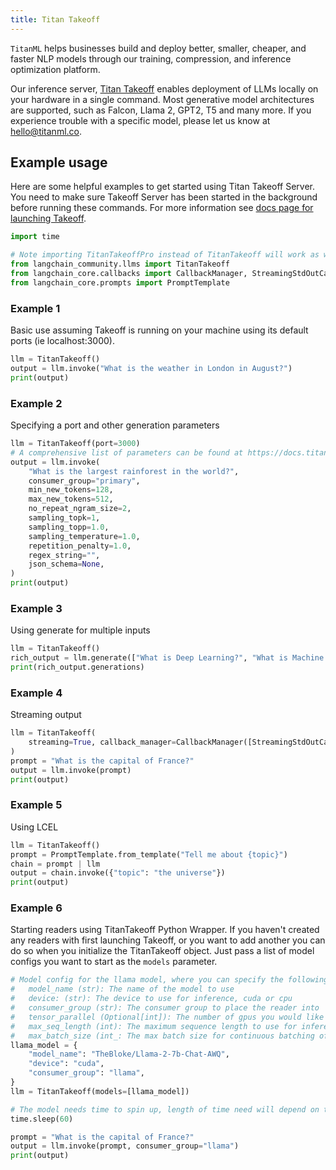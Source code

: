 ```yaml
---
title: Titan Takeoff
---
```


`TitanML` helps businesses build and deploy better, smaller, cheaper, and faster NLP models through our training, compression, and inference optimization platform.

Our inference server, [Titan Takeoff](https://docs.titanml.co/docs/intro) enables deployment of LLMs locally on your hardware in a single command. Most generative model architectures are supported, such as Falcon, Llama 2, GPT2, T5 and many more. If you experience trouble with a specific model, please let us know at hello@titanml.co.

## Example usage
Here are some helpful examples to get started using Titan Takeoff Server. You need to make sure Takeoff Server has been started in the background before running these commands. For more information see [docs page for launching Takeoff](https://docs.titanml.co/docs/Docs/launching/).


```python
import time

# Note importing TitanTakeoffPro instead of TitanTakeoff will work as well both use same object under the hood
from langchain_community.llms import TitanTakeoff
from langchain_core.callbacks import CallbackManager, StreamingStdOutCallbackHandler
from langchain_core.prompts import PromptTemplate
```

### Example 1

Basic use assuming Takeoff is running on your machine using its default ports (ie localhost:3000).



```python
llm = TitanTakeoff()
output = llm.invoke("What is the weather in London in August?")
print(output)
```

### Example 2

Specifying a port and other generation parameters


```python
llm = TitanTakeoff(port=3000)
# A comprehensive list of parameters can be found at https://docs.titanml.co/docs/next/apis/Takeoff%20inference_REST_API/generate#request
output = llm.invoke(
    "What is the largest rainforest in the world?",
    consumer_group="primary",
    min_new_tokens=128,
    max_new_tokens=512,
    no_repeat_ngram_size=2,
    sampling_topk=1,
    sampling_topp=1.0,
    sampling_temperature=1.0,
    repetition_penalty=1.0,
    regex_string="",
    json_schema=None,
)
print(output)
```

### Example 3

Using generate for multiple inputs


```python
llm = TitanTakeoff()
rich_output = llm.generate(["What is Deep Learning?", "What is Machine Learning?"])
print(rich_output.generations)
```

### Example 4

Streaming output


```python
llm = TitanTakeoff(
    streaming=True, callback_manager=CallbackManager([StreamingStdOutCallbackHandler()])
)
prompt = "What is the capital of France?"
output = llm.invoke(prompt)
print(output)
```

### Example 5

Using LCEL


```python
llm = TitanTakeoff()
prompt = PromptTemplate.from_template("Tell me about {topic}")
chain = prompt | llm
output = chain.invoke({"topic": "the universe"})
print(output)
```

### Example 6

Starting readers using TitanTakeoff Python Wrapper. If you haven't created any readers with first launching Takeoff, or you want to add another you can do so when you initialize the TitanTakeoff object. Just pass a list of model configs you want to start as the `models` parameter.


```python
# Model config for the llama model, where you can specify the following parameters:
#   model_name (str): The name of the model to use
#   device: (str): The device to use for inference, cuda or cpu
#   consumer_group (str): The consumer group to place the reader into
#   tensor_parallel (Optional[int]): The number of gpus you would like your model to be split across
#   max_seq_length (int): The maximum sequence length to use for inference, defaults to 512
#   max_batch_size (int_: The max batch size for continuous batching of requests
llama_model = {
    "model_name": "TheBloke/Llama-2-7b-Chat-AWQ",
    "device": "cuda",
    "consumer_group": "llama",
}
llm = TitanTakeoff(models=[llama_model])

# The model needs time to spin up, length of time need will depend on the size of model and your network connection speed
time.sleep(60)

prompt = "What is the capital of France?"
output = llm.invoke(prompt, consumer_group="llama")
print(output)
```
